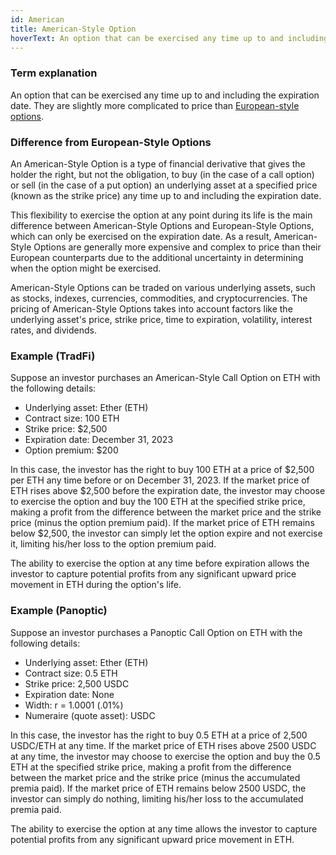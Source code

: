 ```yaml
---
id: American
title: American-Style Option
hoverText: An option that can be exercised any time up to and including the expiration date.
---
```


### Term explanation

An option that can be exercised any time up to and including the expiration date. They are slightly more complicated to price than [European-style options](/docs/terms/european).

### Difference from European-Style Options

An American-Style Option is a type of financial derivative that gives the holder the right, but not the obligation, to buy (in the case of a call option) or sell (in the case of a put option) an underlying asset at a specified price (known as the strike price) any time up to and including the expiration date.

This flexibility to exercise the option at any point during its life is the main difference between American-Style Options and European-Style Options, which can only be exercised on the expiration date. As a result, American-Style Options are generally more expensive and complex to price than their European counterparts due to the additional uncertainty in determining when the option might be exercised.

American-Style Options can be traded on various underlying assets, such as stocks, indexes, currencies, commodities, and cryptocurrencies. The pricing of American-Style Options takes into account factors like the underlying asset's price, strike price, time to expiration, volatility, interest rates, and dividends.

### Example (TradFi)
Suppose an investor purchases an American-Style Call Option on ETH with the following details:

- Underlying asset: Ether (ETH)
- Contract size: 100 ETH
- Strike price: $2,500
- Expiration date: December 31, 2023
- Option premium: $200

In this case, the investor has the right to buy 100 ETH at a price of $2,500 per ETH any time before or on December 31, 2023. If the market price of ETH rises above $2,500 before the expiration date, the investor may choose to exercise the option and buy the 100 ETH at the specified strike price, making a profit from the difference between the market price and the strike price (minus the option premium paid). If the market price of ETH remains below $2,500, the investor can simply let the option expire and not exercise it, limiting his/her loss to the option premium paid.

The ability to exercise the option at any time before expiration allows the investor to capture potential profits from any significant upward price movement in ETH during the option's life.

### Example (Panoptic)
Suppose an investor purchases a Panoptic Call Option on ETH with the following details:

- Underlying asset: Ether (ETH)
- Contract size: 0.5 ETH
- Strike price: 2,500 USDC
- Expiration date: None
- Width: r = 1.0001 (.01%)
- Numeraire (quote asset): USDC

In this case, the investor has the right to buy 0.5 ETH at a price of 2,500 USDC/ETH at any time. If the market price of ETH rises above 2500 USDC at any time, the investor may choose to exercise the option and buy the 0.5 ETH at the specified strike price, making a profit from the difference between the market price and the strike price (minus the accumulated premia paid). If the market price of ETH remains below 2500 USDC, the investor can simply do nothing, limiting his/her loss to the accumulated premia paid.

The ability to exercise the option at any time allows the investor to capture potential profits from any significant upward price movement in ETH.